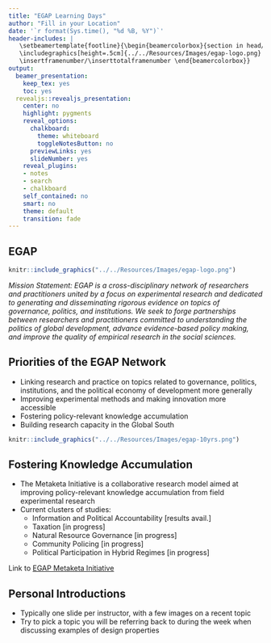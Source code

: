 ```yaml
---
title: "EGAP Learning Days"
author: "Fill in your Location"
date: '`r format(Sys.time(), "%d %B, %Y")`'
header-includes: |
   \setbeamertemplate{footline}{\begin{beamercolorbox}{section in head/foot}
   \includegraphics[height=.5cm]{../../Resources/Images/egap-logo.png} \hfill
   \insertframenumber/\inserttotalframenumber \end{beamercolorbox}}
output:
  beamer_presentation:
    keep_tex: yes
    toc: yes
  revealjs::revealjs_presentation:
    center: no
    highlight: pygments
    reveal_options:
      chalkboard:
        theme: whiteboard
        toggleNotesButton: no
      previewLinks: yes
      slideNumber: yes
    reveal_plugins:
    - notes
    - search
    - chalkboard
    self_contained: no
    smart: no
    theme: default
    transition: fade
---
```


## EGAP

```r
knitr::include_graphics("../../Resources/Images/egap-logo.png")
```

*Mission Statement: EGAP is a cross-disciplinary network of researchers and practitioners united by a focus on experimental research and dedicated to generating and disseminating rigorous evidence on topics of governance, politics, and institutions. We seek to forge partnerships between researchers and practitioners committed to understanding the politics of global development, advance evidence-based policy making, and improve the quality of empirical research in the social sciences.*

## Priorities of the EGAP Network

- Linking research and practice on topics related to governance, politics, institutions, and the political economy of development more generally
- Improving experimental methods and making innovation more accessible
- Fostering policy-relevant knowledge accumulation
- Building research capacity in the Global South

```r
knitr::include_graphics("../../Resources/Images/egap-10yrs.png")
```


## Fostering Knowledge Accumulation

- The Metaketa Initiative is a collaborative research model aimed at improving policy-relevant knowledge accumulation from field experimental research
- Current clusters of studies:
    - Information and Political Accountability [results avail.]
    - Taxation [in progress]
    - Natural Resource Governance [in progress]
    - Community Policing [in progress]
    - Political Participation in Hybrid Regimes [in progress]
    
Link to [EGAP Metaketa Initiative](https://egap.org/metaketa)

## Personal Introductions

- Typically one slide per instructor, with a few images on a recent topic
- Try to pick a topic you will be referring back to during the week when discussing examples of design properties
